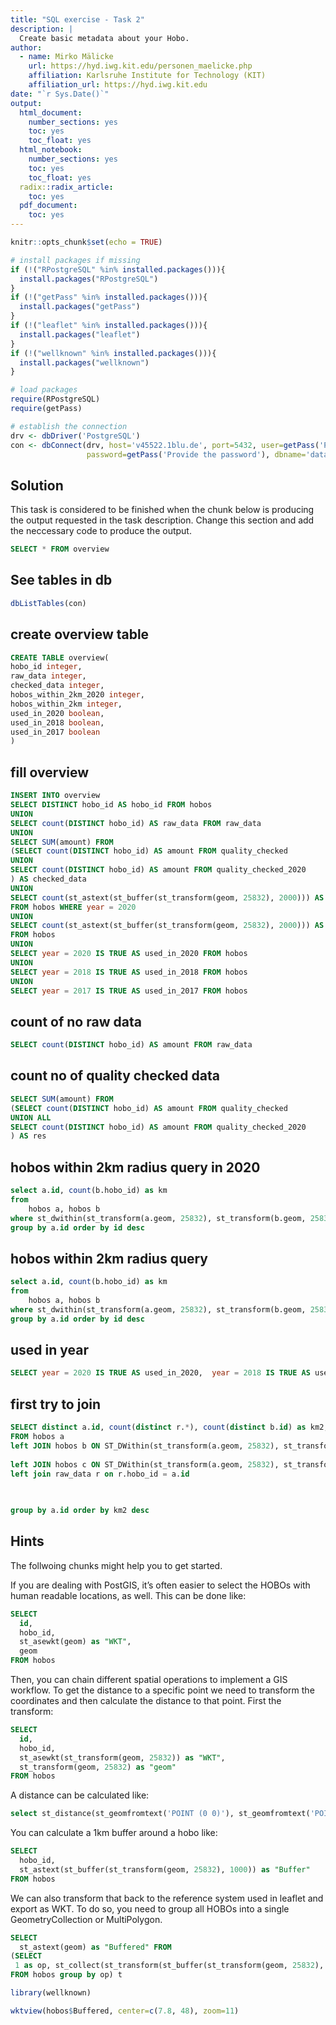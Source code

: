 ```yaml
---
title: "SQL exercise - Task 2"
description: |
  Create basic metadata about your Hobo.
author:
  - name: Mirko Mälicke
    url: https://hyd.iwg.kit.edu/personen_maelicke.php
    affiliation: Karlsruhe Institute for Technology (KIT)
    affiliation_url: https://hyd.iwg.kit.edu
date: "`r Sys.Date()`"
output:  
  html_document:
    number_sections: yes
    toc: yes
    toc_float: yes
  html_notebook:
    number_sections: yes
    toc: yes
    toc_float: yes
  radix::radix_article:
    toc: yes
  pdf_document:
    toc: yes
---
```


```r
knitr::opts_chunk$set(echo = TRUE)

# install packages if missing
if (!("RPostgreSQL" %in% installed.packages())){
  install.packages("RPostgreSQL")
}
if (!("getPass" %in% installed.packages())){
  install.packages("getPass")
}
if (!("leaflet" %in% installed.packages())){
  install.packages("leaflet")
}
if (!("wellknown" %in% installed.packages())){
  install.packages("wellknown")
}

# load packages
require(RPostgreSQL)
require(getPass)

# establish the connection
drv <- dbDriver('PostgreSQL')
con <- dbConnect(drv, host='v45522.1blu.de', port=5432, user=getPass('Provide the user'), 
                 password=getPass('Provide the password'), dbname='datamanagement')
```

## Solution

This task is considered to be finished when the chunk below is producing the output requested in the task description. Change this section and add the neccessary code to produce the output.

```sql
SELECT * FROM overview
```

## See tables in db

```r
dbListTables(con)
```


## create overview table

```sql
CREATE TABLE overview(
hobo_id integer,
raw_data integer,
checked_data integer,
hobos_within_2km_2020 integer,
hobos_within_2km integer,
used_in_2020 boolean,
used_in_2018 boolean,
used_in_2017 boolean
)
```

## fill overview

```sql
INSERT INTO overview
SELECT DISTINCT hobo_id AS hobo_id FROM hobos
UNION 
SELECT count(DISTINCT hobo_id) AS raw_data FROM raw_data
UNION
SELECT SUM(amount) FROM 
(SELECT count(DISTINCT hobo_id) AS amount FROM quality_checked
UNION
SELECT count(DISTINCT hobo_id) AS amount FROM quality_checked_2020
) AS checked_data
UNION
SELECT count(st_astext(st_buffer(st_transform(geom, 25832), 2000))) AS hobos_within_2km_2020
FROM hobos WHERE year = 2020
UNION
SELECT count(st_astext(st_buffer(st_transform(geom, 25832), 2000))) AS hobos_within_2km
FROM hobos
UNION
SELECT year = 2020 IS TRUE AS used_in_2020 FROM hobos
UNION
SELECT year = 2018 IS TRUE AS used_in_2018 FROM hobos
UNION
SELECT year = 2017 IS TRUE AS used_in_2017 FROM hobos
```

## count of no raw data 

```sql

SELECT count(DISTINCT hobo_id) AS amount FROM raw_data
```

## count no of quality checked data
```sql
SELECT SUM(amount) FROM 
(SELECT count(DISTINCT hobo_id) AS amount FROM quality_checked
UNION ALL
SELECT count(DISTINCT hobo_id) AS amount FROM quality_checked_2020
) AS res
```

## hobos within 2km radius query in 2020
```sql
select a.id, count(b.hobo_id) as km
from 
    hobos a, hobos b 
where st_dwithin(st_transform(a.geom, 25832), st_transform(b.geom, 25832), 2000) and a.hobo_id != b.hobo_id and b.year = 2020 and a. year = 2020
group by a.id order by id desc

```

## hobos within 2km radius query

```sql
select a.id, count(b.hobo_id) as km
from 
    hobos a, hobos b 
where st_dwithin(st_transform(a.geom, 25832), st_transform(b.geom, 25832), 2000) and a.hobo_id != b.hobo_id 
group by a.id order by id desc

```

## used in year

```sql
SELECT year = 2020 IS TRUE AS used_in_2020,  year = 2018 IS TRUE AS used_in_2018, year = 2017 IS TRUE AS used_in_2017 FROM hobos
```
## first try to join
```sql
SELECT distinct a.id, count(distinct r.*), count(distinct b.id) as km2, count(distinct c.id) as km2_2020,a.year=2020 is TRUE as year_2020, a.year=2019 is TRUE as year_2019
FROM hobos a
left JOIN hobos b ON ST_DWithin(st_transform(a.geom, 25832), st_transform(b.geom, 25832), 2000) and a.id!=b.id
	
left JOIN hobos c ON ST_DWithin(st_transform(a.geom, 25832), st_transform(c.geom, 25832), 2000) and a.year =2020 and c.year =2020 and a.id!=c.id
left join raw_data r on r.hobo_id = a.id
 

  
group by a.id order by km2 desc

```


## Hints

The follwoing chunks might help you to get started.

If you are dealing with PostGIS, it's often easier to select the HOBOs with human readable locations, as well.
This can be done like:
```sql
SELECT 
  id, 
  hobo_id,
  st_asewkt(geom) as "WKT",
  geom 
FROM hobos

```

Then, you can chain different spatial operations to implement a GIS workflow. To get the distance to a specific point we need to
transform the coordinates and then calculate the distance to that point. First the transform:
```sql
SELECT 
  id, 
  hobo_id,
  st_asewkt(st_transform(geom, 25832)) as "WKT",
  st_transform(geom, 25832) as "geom"
FROM hobos
```

A distance can be calculated like:
```sql
select st_distance(st_geomfromtext('POINT (0 0)'), st_geomfromtext('POINT (1 1)'))
```

You can calculate a 1km buffer around a hobo like:
```sql
SELECT 
  hobo_id,
  st_astext(st_buffer(st_transform(geom, 25832), 1000)) as "Buffer"
FROM hobos
```

We can also transform that back to the reference system used in leaflet and export as WKT. To do so, you need to group all
HOBOs into a single GeometryCollection or MultiPolygon.
```sql
SELECT 
  st_astext(geom) as "Buffered" FROM 
(SELECT 
 1 as op, st_collect(st_transform(st_buffer(st_transform(geom, 25832), 1000), 4326)) as geom
FROM hobos group by op) t

```

```r
library(wellknown)

wktview(hobos$Buffered, center=c(7.8, 48), zoom=11)
```

